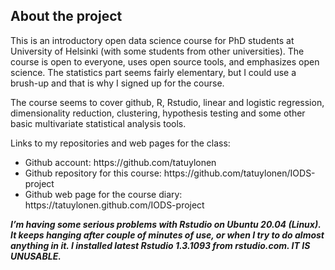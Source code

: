 ## About the project

This is an introductory open data science course for PhD students at
University of Helsinki (with some students from other universities).
The course is open to everyone, uses open source tools, and emphasizes
open science.  The statistics part seems fairly elementary, but I
could use a brush-up and that is why I signed up for the course.

The course seems to cover github, R, Rstudio, linear and logistic
regression, dimensionality reduction, clustering, hypothesis testing
and some other basic multivariate statistical analysis tools.

Links to my repositories and web pages for the class:

* Github account: https://github.com/tatuylonen
* Github repository for this course: https://github.com/tatuylonen/IODS-project
* Github web page for the course diary: https://tatuylonen.github.com/IODS-project

***I'm having some serious problems with Rstudio on Ubuntu 20.04
   (Linux).  It keeps hanging after couple of minutes of use, or when
   I try to do almost anything in it.  I installed latest Rstudio
   1.3.1093 from rstudio.com.  IT IS UNUSABLE.***
